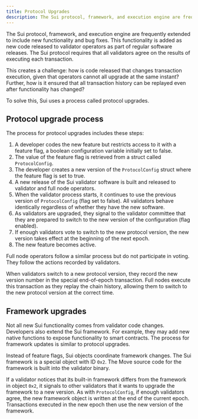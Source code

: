 ```yaml
---
title: Protocol Upgrades
description: The Sui protocol, framework, and execution engine are frequently extended to include new functionality and bug fixes. The upgrade process ensures all clients use the same source.
---
```


The Sui protocol, framework, and execution engine are frequently extended to include new functionality and bug fixes. This functionality is added as new code released to validator operators as part of regular software releases. The Sui protocol requires that all validators agree on the results of executing each transaction.  

This creates a challenge: how is code released that changes transaction execution, given that operators cannot all upgrade at the same instant? Further, how is it ensured that all transaction history can be replayed even after functionality has changed?  

To solve this, Sui uses a process called protocol upgrades.

## Protocol upgrade process

The process for protocol upgrades includes these steps:

1. A developer codes the new feature but restricts access to it with a feature flag, a boolean configuration variable initially set to false.  
1. The value of the feature flag is retrieved from a struct called `ProtocolConfig`.  
1. The developer creates a new version of the `ProtocolConfig` struct where the feature flag is set to true.  
1. A new release of the Sui validator software is built and released to validator and full node operators.  
1. When the validator process starts, it continues to use the previous version of `ProtocolConfig` (flag set to false). All validators behave identically regardless of whether they have the new software.  
1. As validators are upgraded, they signal to the validator committee that they are prepared to switch to the new version of the configuration (flag enabled).  
1. If enough validators vote to switch to the new protocol version, the new version takes effect at the beginning of the next epoch.  
1. The new feature becomes active.  

Full node operators follow a similar process but do not participate in voting. They follow the actions recorded by validators.  

When validators switch to a new protocol version, they record the new version number in the special end-of-epoch transaction. Full nodes execute this transaction as they replay the chain history, allowing them to switch to the new protocol version at the correct time.  

## Framework upgrades

Not all new Sui functionality comes from validator code changes. Developers also extend the Sui framework. For example, they may add new native functions to expose functionality to smart contracts. The process for framework updates is similar to protocol upgrades.  

Instead of feature flags, Sui objects coordinate framework changes. The Sui framework is a special object with ID `0x2`. The Move source code for the framework is built into the validator binary.  

If a validator notices that its built-in framework differs from the framework in object `0x2`, it signals to other validators that it wants to upgrade the framework to a new version. As with `ProtocolConfig`, if enough validators agree, the new framework object is written at the end of the current epoch. Transactions executed in the new epoch then use the new version of the framework.  
